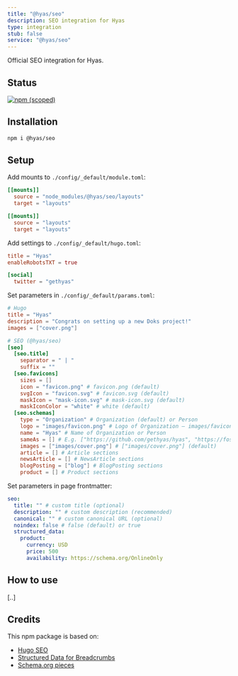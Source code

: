 ```yaml
---
title: "@hyas/seo"
description: SEO integration for Hyas
type: integration
stub: false
service: "@hyas/seo"
---
```


Official SEO integration for Hyas.

## Status

[![npm (scoped)](https://img.shields.io/npm/v/@hyas/seo?style=flat-square)](https://www.npmjs.com/package/@hyas/seo)

## Installation

```bash
npm i @hyas/seo
```

## Setup

Add mounts to `./config/_default/module.toml`:

```toml
[[mounts]]
  source = "node_modules/@hyas/seo/layouts"
  target = "layouts"

[[mounts]]
  source = "layouts"
  target = "layouts"
```

Add settings to `./config/_default/hugo.toml`:

```toml
title = "Hyas"
enableRobotsTXT = true

[social]
  twitter = "gethyas"
```

Set parameters in `./config/_default/params.toml`:

```toml
# Hugo
title = "Hyas"
description = "Congrats on setting up a new Doks project!"
images = ["cover.png"]

# SEO (@hyas/seo)
[seo]
  [seo.title]
    separator = " | "
    suffix = ""
  [seo.favicons]
    sizes = []
    icon = "favicon.png" # favicon.png (default)
    svgIcon = "favicon.svg" # favicon.svg (default)
    maskIcon = "mask-icon.svg" # mask-icon.svg (default)
    maskIconColor = "white" # white (default)
  [seo.schemas]
    type = "Organization" # Organization (default) or Person
    logo = "images/favicon.png" # Logo of Organization — images/favicon.png (default)
    name = "Hyas" # Name of Organization or Person
    sameAs = [] # E.g. ["https://github.com/gethyas/hyas", "https://fosstodon.org/@hyas"]
    images = ["images/cover.png"] # ["images/cover.png"] (default)
    article = [] # Article sections
    newsArticle = [] # NewsArticle sections
    blogPosting = ["blog"] # BlogPosting sections
    product = [] # Product sections
```

Set parameters in page frontmatter:

```yml
seo:
  title: "" # custom title (optional)
  description: "" # custom description (recommended)
  canonical: "" # custom canonical URL (optional)
  noindex: false # false (default) or true
  structured_data:
    product:
      currency: USD
      price: 500
      availability: https://schema.org/OnlineOnly
```

## How to use

[..]

## Credits

This npm package is based on:

- [Hugo SEO](https://gitlab.com/hugo-modules/hugo-seo)
- [Structured Data for Breadcrumbs](https://bullaki.com/projects/web-design/seo-with-hugo-5-breadcrumbs/)
- [Schema.org pieces](https://developer.yoast.com/features/schema/pieces/)

